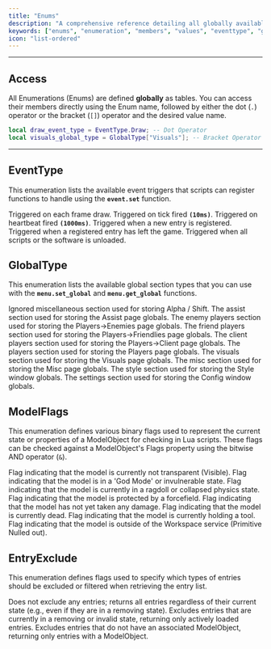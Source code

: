 ```yaml
---
title: "Enums"
description: "A comprehensive reference detailing all globally available Enumeration (Enum) tables, their members, and associated numerical values."
keywords: ["enums", "enumeration", "members", "values", "eventtype", "globaltype", "modelflags", "entryexclude", "reference", "table", "definition"]
icon: "list-ordered"
---
```


---

## Access

All Enumerations (Enums) are defined **globally** as tables. You can access their members directly using the Enum name, followed by either the dot (`.`) operator or the bracket (`[]`) operator and the desired value name.

```lua Enum Usage Example
local draw_event_type = EventType.Draw; -- Dot Operator
local visuals_global_type = GlobalType["Visuals"]; -- Bracket Operator
```

---

## EventType

This enumeration lists the available event triggers that scripts can register functions to handle using the **`event.set`** function.

<ParamField path="Draw" type="number"> Triggered on each frame draw.</ParamField>
<ParamField path="Tick" type="number"> Triggered on tick fired **`(10ms)`**.</ParamField>
<ParamField path="Heartbeat" type="number"> Triggered on heartbeat fired **`(1000ms)`**.</ParamField>
<ParamField path="Join" type="number"> Triggered when a new entry is registered.</ParamField>
<ParamField path="Leave" type="number"> Triggered when a registered entry has left the game.</ParamField>
<ParamField path="Unload" type="number"> Triggered when all scripts or the software is unloaded.</ParamField>

## GlobalType

This enumeration lists the available global section types that you can use with the **`menu.set_global`** and **`menu.get_global`** functions.

<ParamField path="Ignore" type="number"> Ignored miscellaneous section used for storing Alpha / Shift.</ParamField>
<ParamField path="Assist" type="number"> The assist section used for storing the Assist page globals.</ParamField>
<ParamField path="PlayersEnemy" type="number"> The enemy players section used for storing the Players->Enemies page globals.</ParamField>
<ParamField path="PlayersFriends" type="number"> The friend players section used for storing the Players->Friendlies page globals.</ParamField>
<ParamField path="PlayersClient" type="number"> The client players section used for storing the Players->Client page globals.</ParamField>
<ParamField path="Players" type="number"> The players section used for storing the Players page globals.</ParamField>
<ParamField path="Visuals" type="number"> The visuals section used for storing the Visuals page globals.</ParamField>
<ParamField path="Misc" type="number"> The misc section used for storing the Misc page globals.</ParamField>
<ParamField path="Style" type="number"> The style section used for storing the Style window globals.</ParamField>
<ParamField path="Settings" type="number"> The settings section used for storing the Config window globals.</ParamField>

## ModelFlags

This enumeration defines various binary flags used to represent the current state or properties of a ModelObject for checking in Lua scripts. These flags can be checked against a ModelObject's Flags property using the bitwise AND operator (`&`).

<ParamField path="Visible" type="number"> Flag indicating that the model is currently not transparent (Visible).</ParamField>
<ParamField path="Godded" type="number"> Flag indicating that the model is in a 'God Mode' or invulnerable state.</ParamField>
<ParamField path="Ragdoll" type="number"> Flag indicating that the model is currently in a ragdoll or collapsed physics state.</ParamField>
<ParamField path="Forcefield" type="number"> Flag indicating that the model is protected by a forcefield.</ParamField>
<ParamField path="Undamaged" type="number"> Flag indicating that the model has not yet taken any damage.</ParamField>
<ParamField path="Dead" type="number"> Flag indicating that the model is currently dead.</ParamField>
<ParamField path="Tool" type="number"> Flag indicating that the model is currently holding a tool.</ParamField>
<ParamField path="Void" type="number"> Flag indicating that the model is outside of the Workspace service (Primitive Nulled out).</ParamField>

## EntryExclude

This enumeration defines flags used to specify which types of entries should be excluded or filtered when retrieving the entry list.

<ParamField path="None" type="number"> Does not exclude any entries; returns all entries regardless of their current state (e.g., even if they are in a removing state).</ParamField>
<ParamField path="Valid" type="number"> Excludes entries that are currently in a removing or invalid state, returning only actively loaded entries.</ParamField>
<ParamField path="Model" type="number"> Excludes entries that do not have an associated ModelObject, returning only entries with a ModelObject.</ParamField>